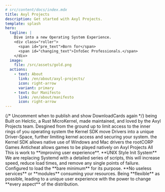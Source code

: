 ---
# src/content/docs/index.mdx
title: Axyl Projects
description: Get started with Axyl Projects.
template: splash
hero:
  tagline: |
    Dive into a new Operating System Experience.
    <div class="roller">
      <span id="pre_text">Born for</span>
      <span id="changing_text">InfoSec Professionals.</span>
    </div>
  image:
    file: /src/assets/gold.png
  actions:
    - text: About
      link: /en/about/axyl-projects/
      icon: right-arrow
      variant: primary
    - text: Our Manifesto
      link: /en/about/manifesto
      icon: right-arrow
---


<StatusComponent />
<TimelineComponent />
{/*
Uncomment when to publish and show DownloadCards again
<DownloadCards client:load/>
*/}
<CardGrid stagger>
  <Card title="Secure" icon="add-document">
    being Built on Helctic, a Rust MicroKernel, made maintained, and loved by the Axyl Projects team.
    Desgined from the ground up to limit access to the inner rings of you operating system
    the Kernel SDK move Drivers into a unique Driver-Space, further limiting kernel access and securing your system.
  </Card>
  <Card title="User-oriented" icon="star">
    the Kernel SDK allows native use of Windows and Mac drivers
    the rootCORP Games Anticheat allows games to be played natively on Axyl Projects
    All This is work to **improving user experience**.
  </Card>
  <Card title="Performance" icon="rocket">
    **UNIX Style Init System** We are replacing Systemd with a detailed series of scripts, this will
    increase speed, reduce load times, and remove any single points of failure.
    Configured to load the **bare minimum** for its purpose. **No useless services** or **modules** consuming your resources.
  </Card>
  <Card title="Flexibilty" icon="puzzle">
    Being **flexible** as possible, leading to a unique user experience with the power to change **every aspect** of the distribution.
  </Card>
</CardGrid>

<ScriptWorkaround />
